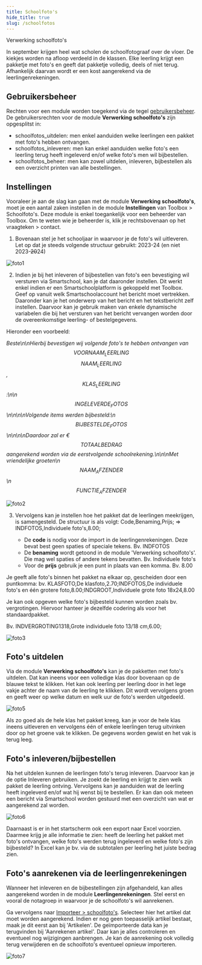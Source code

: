 ```yaml
---
title: Schoolfoto's
hide_title: true
slug: /schoolfotos
---
```

<ImageTitle img="camera.png">Verwerking schoolfoto's</ImageTitle>

In september krijgen heel wat scholen de schoolfotograaf over de vloer. De kiekjes worden na afloop verdeeld in de klassen. Elke leerling krijgt een pakketje met foto's en geeft dat pakketje volledig, deels of niet terug. Afhankelijk daarvan wordt er een kost aangerekend via de leerlingenrekeningen. 

## Gebruikersbeheer

Rechten voor een module worden toegekend via de tegel [gebruikersbeheer](/gebruikersbeheer). De gebruikersrechten voor de module **Verwerking schoolfoto's** zijn opgesplitst in:
- schoolfotos_uitdelen: men enkel aanduiden welke leerlingen een pakket met foto's hebben ontvangen.
- schoolfotos_inleveren: men kan enkel aanduiden welke foto's een leerling terug heeft ingeleverd en/of welke foto's men wil bijbestellen.  
- schoolfotos_beheer: men kan zowel uitdelen, inleveren, bijbestellen als een overzicht printen van alle bestellingen.  

## Instellingen

Vooraleer je aan de slag kan gaan met de module **Verwerking schoolfoto's**, moet je een aantal zaken instellen in de module **Instellingen** van Toolbox > Schoolfoto's. Deze module is enkel toegankelijk voor een beheerder van Toolbox. Om te weten wie je beheerder is, klik je rechtsbovenaan op het vraagteken > contact. 

1. Bovenaan stel je het schooljaar in waarvoor je de foto's wil uitleveren. Let op dat je steeds volgende structuur gebruikt: 2023-24  (en niet 2023-<Text color="red">~~20~~</Text>24)

 ![foto1](./foto1.PNG)

2. Indien je bij het inleveren of bijbestellen van foto's een bevestiging wil versturen via Smartschool, kan je dat daaronder instellen. Dit werkt enkel indien er een Smartschoolplatform is gekoppeld met Toolbox. Geef op vanuit welk Smartschoolaccount het bericht moet vertrekken. Daaronder kan je het onderwerp van het bericht en het tekstbericht zelf instellen. Daarvoor kan je gebruik maken van enkele dynamische variabelen die bij het versturen van het bericht vervangen worden door de overeenkomstige leerling- of bestelgegevens.

 Hieronder een voorbeeld:

 *Beste\n\nHierbij bevestigen wij volgende foto\'s te hebben ontvangen van $$VOORNAAM_LEERLING$$ $$NAAM_LEERLING$$, $$KLAS_LEERLING$$:\n\n$$INGELEVERDE_FOTOS$$\n\n\n\nVolgende items werden bijbesteld:\n$$BIJBESTELDE_FOTOS$$\n\n\n\nDaardoor zal er € $$TOTAALBEDRAG$$ aangerekend worden via de eerstvolgende schoolrekening.\n\n\nMet vriendelijke groeten\n$$NAAM_AFZENDER$$\n$$FUNCTIE_AFZENDER$$*

 ![foto2](./foto2.PNG)

3. Vervolgens kan je instellen hoe het pakket dat de leerlingen meekrijgen, is samengesteld. De structuur is als volgt: Code,Benaming,Prijs; => INDFOTOS,Individuele foto's,8.00;

   - De **code** is nodig voor de import in de leerlingenrekeningen. Deze bevat best geen spaties of speciale tekens. Bv. INDFOTOS
   - De **benaming** wordt getoond in de module 'Verwerking schoolfoto's'. Die mag wel spaties of andere tekens bevatten. Bv. Individuele foto's
   - Voor de **prijs** gebruik je een punt in plaats van een komma. Bv. 8.00

  Je geeft alle foto's binnen het pakket na elkaar op, gescheiden door een puntkomma: bv. KLASFOTO,De klasfoto,2.70;INDFOTOS,De individuele foto's en één grotere foto,8.00;INDGROOT,Individuele grote foto 18x24,8.00

  Je kan ook opgeven welke foto's bijbesteld kunnen worden zoals bv. vergrotingen. Hiervoor hanteer je dezelfde codering als voor het standaardpakket. 

  Bv. INDVERGROTING1318,Grote individuele foto 13/18 cm,6.00;

  ![foto3](./foto3.PNG)

## Foto's uitdelen

Via de module **Verwerking schoolfoto's** kan je de pakketten met foto's uitdelen. Dat kan ineens voor een volledige klas door bovenaan op de blauwe tekst <LegacyAction text="Lever foto's voor heel 1A01 uit" /> te klikken. Het kan ook leerling per leerling door in het lege vakje achter de naam van de leerling te klikken. Dit wordt vervolgens groen en geeft weer op welke datum en welk uur de foto's werden uitgedeeld. 

![foto5](./foto5.png)

Als zo goed als de hele klas het pakket kreeg, kan je voor de hele klas ineens uitleveren en vervolgens één of enkele leerlingen terug uitvinken door op het groene vak te klikken. De gegevens worden gewist en het vak is terug leeg. 

## Foto's inleveren/bijbestellen

Na het uitdelen kunnen de leerlingen foto's terug inleveren. Daarvoor kan je de optie Inleveren gebruiken.  Je zoekt de leerling en krijgt te zien welk pakket de leerling ontving. Vervolgens kan je aanduiden wat de leerling heeft ingeleverd en/of wat hij wenst bij te bestellen. Er kan dan ook meteen een bericht via Smartschool worden gestuurd met een overzicht van wat er aangerekend zal worden.

![foto6](./foto6.PNG)

Daarnaast is er in het startscherm ook een export naar Excel voorzien. Daarmee krijg je alle informatie te zien: heeft de leerling het pakket met foto's ontvangen, welke foto's werden terug ingeleverd en welke foto's zijn bijbesteld? In Excel kan je bv. via de subtotalen per leerling het juiste bedrag zien.

## Foto's aanrekenen via de leerlingenrekeningen

Wanneer het inleveren en de bijbestellingen zijn afgehandeld, kan alles aangerekend worden in de module **Leerlingenrekeningen**. Stel eerst en vooral de notagroep in waarvoor je de schoolfoto's wil aanrekenen. 

Ga vervolgens naar [Importeer > schoolfoto's](/leerlingenrekeningen/Importeren/). Selecteer hier het artikel dat moet worden aangerekend. Indien er nog geen toepasselijk artikel bestaat, maak je dit eerst aan bij 'Artikelen'. 
De geïmporteerde data kan je terugvinden bij 'Aanrekenen artikel'. Daar kan je alles controleren en eventueel nog wijzigingen aanbrengen. Je kan de aanrekening ook volledig terug verwijderen en de schoolfoto's eventueel opnieuw importeren.  

![foto7](./foto7.png)